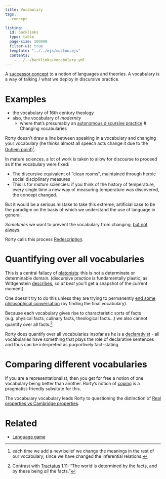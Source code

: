 ```yaml
---
title: Vocabulary
tags: 
 - concept

listing:
  id: backlinks
  type: table
  page-size: 100000
  filter-ui: true
  template: "../../ejs/custom.ejs"
  contents:
    - ../../backlinks/vocabulary.yml
---
```


A [successor concept](/docs/phil/Successor concept.html) to a notion of languages and theories. A vocabulary is a way of talking /  what we deploy in discursive practice.

# Examples
- the vocabulary of 16th century theology
- also, the vocabulary of *modernity*
  - where that's presumably an [autonomous discursive practice](/docs/phil/Autonomous discursive practice.html)
# Changing vocabularies

Rorty doesn't draw a line between speaking in a vocabulary and changing your vocabulary (he thinks almost all speech acts change it due to the  [Duhem point](/docs/phil/Duhem-Quine thesis.html))[^du].

[^du]:  each time we add a new belief we change the meanings in the rest of our vocabulary, since we have changed the inferential relations.  

In mature sciences, a lot of work is taken to allow for discourse to proceed as if the vocabulary were fixed:

- The discursive equivalent of "clean rooms", maintained through heroic social disciplinary measures
 - This is for *mature* sciencies: if you think of the history of temperature,  every single time a new way of measuring temperature was discovered, the concept changed.

But it would be a serious mistake to take this extreme, artificial case to  be the paradigm on the basis of which we understand the use of language in general. 

*Sometimes* we want to prevent the vocabulary from changing, [but not always](/docs/phil/Criteria as regress stopping.html).

Rorty calls this process [Redescription](/docs/phil/Redescription.html).

# Quantifying over all vocabularies

This is a central fallacy of [platonists](/docs/phil/Pragmatism and platonism.html): this is not a determinate or determinable domain. (discursive practice is fundamentally plastic, as Wittgenstein [describes](/docs/phil/Tooth pain.html), so *at best* you'll get a snapshot of the current moment).

One doesn't try to do this unless they are trying to permanently [end some philosophical conversation](/docs/phil/Pragmatism not atemporal.html) (by finding the final vocabulary).

Because each vocabulary gives rise to characteristic sorts of facts (e.g. physical facts, culinary facts, theological facts...) we also cannot quantify over all facts.[^tr]

[^tr]: Contrast with [Tractatus](/docs/phil/Tractatus Logico-Philosophicus.html) 1.11: "The world is determined by the facts, and by these being *all* the facts."

Rorty does quantify over all vocabularies insofar as he is a [declarativist](/docs/phil/Declarativism.html) - all vocabularies have something that plays the role of declarative sentences and thus can be interpreted as purportively fact-stating.

# Comparing different vocabularies

If you are a representationalist, then you get for free a notion of one vocabulary being better than another.
Rorty's notion of [coping](/docs/phil/Coping.html) is a pragmatist-friendly subsitute for this. 

The vocabulary vocabulary leads Rorty to questioning the distinction of [Real properties vs Cambridge properties](/docs/phil/Real properties vs Cambridge properties.html).

# Related 
- [Language game](/docs/phil/Language game.html)